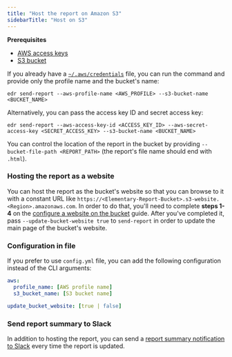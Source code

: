 ```yaml
---
title: "Host the report on Amazon S3"
sidebarTitle: "Host on S3"
---
```


<Info>

**Prerequisites**

- [AWS access keys](https://docs.aws.amazon.com/powershell/latest/userguide/pstools-appendix-sign-up.html)
- [S3 bucket](https://docs.aws.amazon.com/AmazonS3/latest/userguide/create-bucket-overview.html)

</Info>

If you already have a [`~/.aws/credentials`](https://docs.aws.amazon.com/cli/latest/userguide/cli-configure-files.html#cli-configure-files-where)
file, you can run the command and provide only the profile name and the bucket's name:

```shell
edr send-report --aws-profile-name <AWS_PROFILE> --s3-bucket-name <BUCKET_NAME>
```

Alternatively, you can pass the access key ID and secret access key:

```shell
edr send-report --aws-access-key-id <ACCESS_KEY_ID> --aws-secret-access-key <SECRET_ACCESS_KEY> --s3-bucket-name <BUCKET_NAME>
```

You can control the location of the report in the bucket by providing `--bucket-file-path <REPORT_PATH>` (the report's file name should end with `.html`).

### Hosting the report as a website

You can host the report as the bucket's website so that you can browse to it with a constant URL
like `https://<Elementary-Report-Bucket>.s3-website.<Region>.amazonaws.com`.
In order to do that, you'll need to complete **steps 1-4** on
the [configure a website on the bucket](https://docs.aws.amazon.com/AmazonS3/latest/userguide/HostingWebsiteOnS3Setup.html)
guide.
After you've completed it, pass `--update-bucket-website true` to `send-report` in order to update the main page of
the bucket's website.

### Configuration in file

If you prefer to use `config.yml` file, you can add the following configuration instead of the CLI arguments:

```yml
aws:
  profile_name: [AWS profile name]
  s3_bucket_name: [S3 bucket name]

update_bucket_website: [true | false]
```

### Send report summary to Slack

In addition to hosting the report, you can send a [report summary notification to Slack](/guides/share-observability-report/send-report-summary) every time the report is updated.
